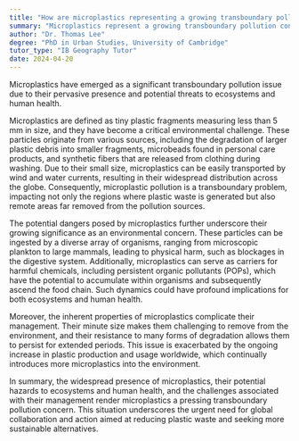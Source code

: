 ```yaml
---
title: "How are microplastics representing a growing transboundary pollution concern?"
summary: "Microplastics represent a growing transboundary pollution concern due to their widespread distribution and potential harm to ecosystems and human health."
author: "Dr. Thomas Lee"
degree: "PhD in Urban Studies, University of Cambridge"
tutor_type: "IB Geography Tutor"
date: 2024-04-20
---
```


Microplastics have emerged as a significant transboundary pollution issue due to their pervasive presence and potential threats to ecosystems and human health.

Microplastics are defined as tiny plastic fragments measuring less than $5 \, \text{mm}$ in size, and they have become a critical environmental challenge. These particles originate from various sources, including the degradation of larger plastic debris into smaller fragments, microbeads found in personal care products, and synthetic fibers that are released from clothing during washing. Due to their small size, microplastics can be easily transported by wind and water currents, resulting in their widespread distribution across the globe. Consequently, microplastic pollution is a transboundary problem, impacting not only the regions where plastic waste is generated but also remote areas far removed from the pollution sources.

The potential dangers posed by microplastics further underscore their growing significance as an environmental concern. These particles can be ingested by a diverse array of organisms, ranging from microscopic plankton to large mammals, leading to physical harm, such as blockages in the digestive system. Additionally, microplastics can serve as carriers for harmful chemicals, including persistent organic pollutants (POPs), which have the potential to accumulate within organisms and subsequently ascend the food chain. Such dynamics could have profound implications for both ecosystems and human health.

Moreover, the inherent properties of microplastics complicate their management. Their minute size makes them challenging to remove from the environment, and their resistance to many forms of degradation allows them to persist for extended periods. This issue is exacerbated by the ongoing increase in plastic production and usage worldwide, which continually introduces more microplastics into the environment.

In summary, the widespread presence of microplastics, their potential hazards to ecosystems and human health, and the challenges associated with their management render microplastics a pressing transboundary pollution concern. This situation underscores the urgent need for global collaboration and action aimed at reducing plastic waste and seeking more sustainable alternatives.
    